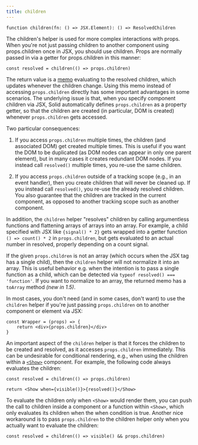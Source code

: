 ```yaml
---
title: children
---
```


```tsx
function children(fn: () => JSX.Element): () => ResolvedChildren

```

The children's helper is used for more complex interactions with props. 
When you're not just passing children to another component using props.children once in JSX, you should use children. 
Props are normally passed in via a getter for props.children in this manner:

```tsx
const resolved = children(() => props.children)
```

The return value is a [memo](/reference/basic-reactivity/create-memo) evaluating to the resolved children, which updates whenever the children change. 
Using this memo instead of accessing `props.children` directly has some important advantages in some scenarios. 
The underlying issue is that, when you specify component children via JSX, Solid automatically defines `props.children` as a property getter, so that the children are created (in particular, DOM is created) whenever `props.children` gets accessed. 

Two particular consequences:

1. If you access `props.children` multiple times, the children (and associated DOM) get created multiple times. 
This is useful if you want the DOM to be duplicated (as DOM nodes can appear in only one parent element), but in many cases it creates redundant DOM nodes. 
If you instead call `resolved()` multiple times, you re-use the same children.

2. If you access `props.children` outside of a tracking scope (e.g., in an event handler), then you create children that will never be cleaned up. 
If you instead call `resolved()`, you re-use the already resolved children. 
You also guarantee that the children are tracked in the current component, as opposed to another tracking scope such as another component.

In addition, the `children` helper "resolves" children by calling argumentless functions and flattening arrays of arrays into an array. 
For example, a child specified with JSX like `{signal() * 2}` gets wrapped into a getter function `() => count() * 2` in `props.children`, but gets evaluated to an actual number in resolved, properly depending on a count signal.

If the given `props.children` is not an array (which occurs when the JSX tag has a single child), then the `children` helper will not normalize it into an array. 
This is useful behavior e.g. when the intention is to pass a single function as a child, which can be detected via `typeof resolved() === 'function'`. 
If you want to normalize to an array, the returned memo has a `toArray` method _(new in 1.5)_.

In most cases, you don't need (and in some cases, don't want) to use the `children` helper if you're just passing `props.children` on to another component or element via JSX:

```tsx
const Wrapper = (props) => {
	return <div>{props.children}</div>
}
```

An important aspect of the `children` helper is that it forces the children to be created and resolved, as it accesses `props.children` immediately. 
This can be undesirable for conditional rendering, e.g., when using the children within a [`<Show>`](/reference/components/show) component. 
For example, the following code always evaluates the children:

```tsx
const resolved = children(() => props.children)

return <Show when={visible()}>{resolved()}</Show>
```

To evaluate the children only when `<Show>` would render them, you can push the call to children inside a component or a function within `<Show>`, which only evaluates its children when the when condition is true. 
Another nice workaround is to pass `props.children` to the children helper only when you actually want to evaluate the children:

```tsx
const resolved = children(() => visible() && props.children)
```
